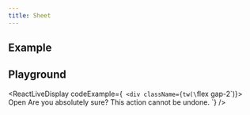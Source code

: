 ```yaml
---
title: Sheet
---
```


## Example

<ExampleSheet/>


## Playground

<ReactLiveDisplay
  codeExample={`
          <div className={tw(\`flex gap-2\`)}>
            <Sheet>
              <SheetTrigger>Open</SheetTrigger>
              <SheetContent>
                <SheetHeader>
                  <SheetTitle>Are you absolutely sure?</SheetTitle>
                  <SheetDescription>
                    This action cannot be undone.
                  </SheetDescription>
                </SheetHeader>
              </SheetContent>
            </Sheet>
          </div>`}
/>
